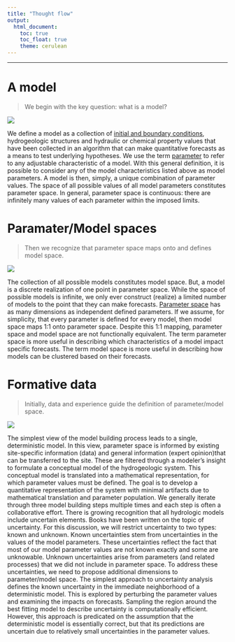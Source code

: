 ```yaml
---
title: "Thought flow"
output: 
  html_document:
    toc: true
    toc_float: true
    theme: cerulean 
---
```



***

# A model

> We begin with the key question: what is a model?  

![](static/img.jpg)

We define a model as a collection of [initial and boundary conditions](terms.html#term-1), hydrogeologic structures and hydraulic or chemical property values that have been collected in an algorithm that can make quantitative forecasts as a means to test underlying hypotheses. We use the term [parameter](terms.html#term-2) to refer to any adjustable characteristic of a model. With this general definition, it is possible to consider any of the model characteristics listed above as model parameters. A model is then, simply, a unique combination of parameter values. The space of all possible values of all model parameters constitutes parameter space. In general, parameter space is continuous: there are infinitely many values of each parameter within the imposed limits.


# Paramater/Model spaces

> Then we recognize that parameter space maps onto and defines model space.

![](static/img2.jpg)

The collection of all possible models constitutes model space. But, a model is a discrete realization of one point in parameter space. While the space of possible models is infinite, we only ever construct (realize) a limited number of models to the point that they can make forecasts. [Parameter space](terms.html#term-3) has as many dimensions as independent defined parameters. If we assume, for simplicity, that every parameter is defined for every model, then model space maps 1:1 onto parameter space. Despite this 1:1 mapping, parameter space and model space are not functionally equivalent. The term parameter space is more useful in describing which characteristics of a model impact specific forecasts. The term model space is more useful in describing how models can be clustered based on their forecasts.


# Formative data

> Initially, data and experience guide the definition of parameter/model space.

![](static/img3.jpg)

The simplest view of the model building process leads to a single, deterministic model. In this view, parameter space is informed by existing site-specific information (data) and general information (expert opinion)that can be transferred to the site. These are filtered through a modeler’s insight to formulate a conceptual model of the hydrogeologic system. This conceptual model is translated into a mathematical representation, for which parameter values must be defined. The goal is to develop a quantitative representation of the system with minimal artifacts due to mathematical translation and parameter population. We generally iterate through three model building steps multiple times and each step is often a collaborative effort. There is growing recognition that all hydrologic models include uncertain elements. Books have been written on the topic of uncertainty. For this discussion, we will restrict uncertainty to two types: known and unknown. Known uncertainties stem from uncertainties in the values of the model parameters. These uncertainties reflect the fact that most of our model parameter values are not known exactly and some are unknowable. Unknown uncertainties arise from parameters (and related processes) that we did not include in parameter space. To address these uncertainties, we need to propose additional dimensions to parameter/model space. The simplest approach to uncertainty analysis defines the known uncertainty in the immediate neighborhood of a deterministic model. This is explored by perturbing the parameter values and examining the impacts on forecasts. Sampling the region around the best fitting model to describe uncertainty is computationally efficient. However, this approach is predicated on the assumption that the deterministic model is essentially correct, but that its predictions are uncertain due to relatively small uncertainties in the parameter values.

